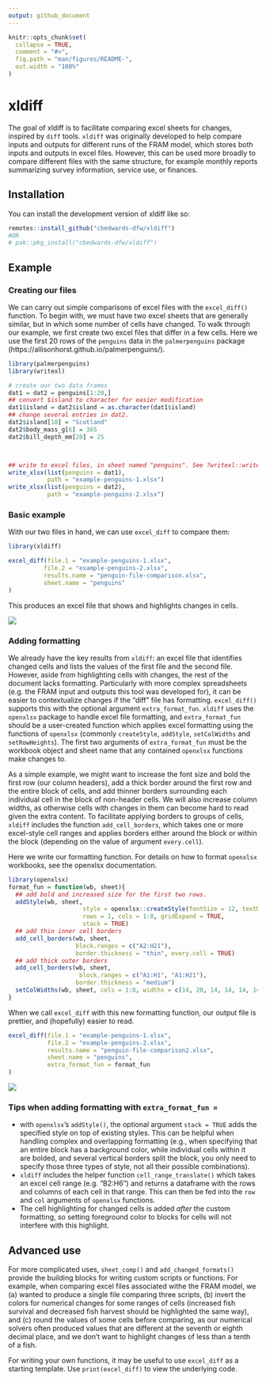```yaml
---
output: github_document
---
```


<!-- README.md is generated from README.Rmd. Please edit that file -->

```r
knitr::opts_chunk$set(
  collapse = TRUE,
  comment = "#>",
  fig.path = "man/figures/README-",
  out.width = "100%"
)
```

# xldiff

<!-- badges: start -->
<!-- badges: end -->

The goal of xldiff is to facilitate comparing excel sheets for changes, inspired by `diff` tools. `xldiff` was originally developed to help compare inputs and outputs for different runs of the FRAM model, which stores both inputs and outputs in excel files. However, this can be used more broadly to compare different files with the same structure, for example monthly reports summarizing survey information, service use, or finances.

## Installation

You can install the development version of xldiff like so:

``` r
remotes::install_github("cbedwards-dfw/xldiff")
#OR
# pak::pkg_install("cbedwards-dfw/xldiff")
```

## Example



### Creating our files

We can carry out simple comparisons of excel files with the `excel_diff()` function. 
To begin with, we must have two excel sheets that are generally similar, but in which some number of cells have changed.  To walk through our example, we first create two excel files that differ in a few cells. Here we use the first 20 rows of the `penguins` data in the `palmerpenguins` package (https://allisonhorst.github.io/palmerpenguins/).

```r
library(palmerpenguins)
library(writexl)

# create our two data frames
dat1 = dat2 = penguins[1:20,]
## convert $island to character for easier modification
dat1$island = dat2$island = as.character(dat1$island)
## change several entries in dat2.
dat2$island[10] = "Scotland"
dat2$body_mass_g[6] = 365
dat2$bill_depth_mm[20] = 25



## write to excel files, in sheet named "penguins". See ?writexl::writexlsx.
write_xlsx(list(penguins = dat1),
           path = "example-penguins-1.xlsx")
write_xlsx(list(penguins = dat2),
           path = "example-penguins-2.xlsx")
```

### Basic example

With our two files in hand, we can use `excel_diff` to compare them:

```r
library(xldiff)

excel_diff(file.1 = "example-penguins-1.xlsx",
          file.2 = "example-penguins-2.xlsx",
          results.name = "penguin-file-comparison.xlsx",
          sheet.name = "penguins"
)

```

This produces an excel file that shows and highlights changes in cells.

![](man/figures/MAN/filev1.PNG)

### Adding formatting

We already have the key results from `xldiff`: an excel file that identifies changed cells and lists the values of the first file and the second file. However, aside from highlighting cells with changes, the rest of the document lacks formatting. Particularly with more complex spreadsheets (e.g. the FRAM input and outputs this tool was developed for), it can be easier to contextualize changes if the "diff" file has formatting. `excel_diff()` supports this with the optional argument `extra_format_fun`. `xldiff` uses the `openxlsx` package to handle excel file formatting, and `extra_format_fun` should be a user-created function which applies excel formatting using the functions of `openxlsx` (commonly `createStyle`, `addStyle`, `setColWidths` and `setRowHeights`). The first two arguments of `extra_format_fun` must be the workbook object and sheet name that any contained `openxlsx` functions make changes to.



As a simple example, we might want to increase the font size and bold the first row (our column headers), add a thick border around the first row and the entire block of cells, and add thinner borders surrounding each individual cell in the block of non-header cells. We will also increase column widths, as otherwise cells with changes in them can become hard to read given the extra content. To facilitate applying borders to groups of cells, `xldiff` includes the function `add_cell_borders`, which takes one or more excel-style cell ranges and applies borders either around the block or within the block (depending on the value of argument `every.cell`). 


Here we write our formatting function. For details on how to format `openxlsx` workbooks, see the openxlsx documentation.

```r
library(openxlsx)
format_fun = function(wb, sheet){
  ## add bold and increased size for the first two rows.
  addStyle(wb, sheet,
                     style = openxlsx::createStyle(fontSize = 12, textDecoration = "Bold"),
                     rows = 1, cols = 1:8, gridExpand = TRUE,
                     stack = TRUE)
  ## add thin inner cell borders
  add_cell_borders(wb, sheet,
                   block.ranges = c("A2:H21"),
                   border.thickness = "thin", every.cell = TRUE)
  ## add thick outer borders
  add_cell_borders(wb, sheet,
                    block.ranges = c("A1:H1", "A1:H21"),
                   border.thickness = "medium")
  setColWidths(wb, sheet, cols = 1:8, widths = c(14, 20, 14, 14, 14, 14, 14))
}
```

When we call `excel_diff` with this new formatting function, our output file is prettier, 
and (hopefully) easier to read.

```r
excel_diff(file.1 = "example-penguins-1.xlsx",
           file.2 = "example-penguins-2.xlsx",
           results.name = "penguin-file-comparison2.xlsx",
           sheet.name = "penguins",
           extra_format_fun = format_fun
)
```

![](man/figures/MAN/filev2.PNG)

### Tips when adding formatting with `extra_format_fun = `

- with `openxlsx`'s `addStyle()`, the optional argument `stack = TRUE` adds the specified
style on top of existing styles. This can be helpful when handling complex and overlapping formatting (e.g., when specifying that an entire block has a background color, while individual cells within it are bolded, and several vertical borders split the block, you only need to specify those three types of style, not all their possible combinations).
- `xldiff` includes the helper function `cell_range_translate()` which takes an excel cell range (e.g. "B2:H6") and returns a dataframe with the rows and columns of each cell in that range. This can then be fed into the `row` and `col` arguments of `openxlsx` functions.
- The cell highlighting for changed cells is added *after* the custom formatting, so setting foreground color to blocks for cells will not interfere with this highlight.


## Advanced use

For more complicated uses, `sheet_comp()` and `add_changed_formats()` provide the building blocks for writing custom scripts or functions. For example, when comparing excel files associated withe the FRAM model, we (a) wanted to produce a single file comparing three scripts, (b) invert the colors for numerical changes for some ranges of cells (increased fish survival and decreased fish harvest should be highlighted the same way), and (c) round the values of some cells before comparing, as our numerical solvers often produced values that are different at the seventh or eighth decimal place, and we don't want to highlight changes of less than a tenth of a fish.

For writing your own functions, it may be useful to use `excel_diff` as a starting template. Use `print(excel_diff)` to view the underlying code.

